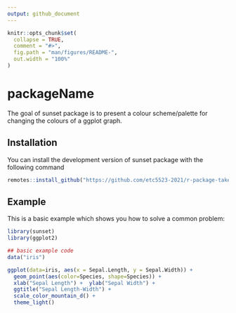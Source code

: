 ```yaml
---
output: github_document
---
```


<!-- README.md is generated from README.Rmd. Please edit that file -->

```r
knitr::opts_chunk$set(
  collapse = TRUE,
  comment = "#>",
  fig.path = "man/figures/README-",
  out.width = "100%"
)
```

# packageName

<!-- badges: start -->
<!-- badges: end -->

The goal of sunset package is to present a colour scheme/palette for changing the colours of a ggplot graph.  

## Installation

You can install the development version of sunset package with the following command

```r
remotes::install_github("https://github.com/etc5523-2021/r-package-takehome-sahinya17.git")
```

## Example

This is a basic example which shows you how to solve a common problem:

```r
library(sunset)
library(ggplot2)

## basic example code
data("iris")

ggplot(data=iris, aes(x = Sepal.Length, y = Sepal.Width)) +
  geom_point(aes(color=Species, shape=Species)) +
  xlab("Sepal Length") +  ylab("Sepal Width") +
  ggtitle("Sepal Length-Width") +
  scale_color_mountain_d() +
  theme_light()
```

